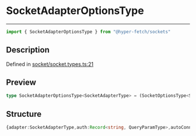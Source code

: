 

# SocketAdapterOptionsType

<div class="api-docs__separator" data-reactroot="">

---

</div><div class="api-docs__import" data-reactroot="">

```ts
import { SocketAdapterOptionsType } from "@hyper-fetch/sockets"
```

</div><div class="api-docs__section">

## Description

</div><div class="api-docs__description"><span class="api-docs__do-not-parse">



</span></div><p class="api-docs__definition">

Defined in [socket/socket.types.ts:21](https://github.com/BetterTyped/hyper-fetch/blob/c3e2c45/packages/sockets/src/socket/socket.types.ts#L21)

</p><div class="api-docs__section">

## Preview

</div><div class="api-docs__preview type single">

```ts
type SocketAdapterOptionsType<SocketAdapterType> = (SocketOptionsType<SocketAdapterType> & { adapterOptions?: SSEAdapterOptionsType; isSSE: true }) | (SocketOptionsType<SocketAdapterType> & { adapterOptions?: WSAdapterOptionsType });
```

</div><div class="api-docs__section">

## Structure

</div><div class="api-docs__returns">

```ts
{adapter:SocketAdapterType,auth:Record<string, QueryParamType>,autoConnect:boolean,queryParams:Record<string, QueryParamType> | string,queryParamsConfig:{arrayFormat:bracket | index | comma | separator | bracket-separator | none,arraySeparator:string,dateParser:(value: QueryParamType) => string,encode:boolean,objectParser:(value: QueryParamType) => string,skipEmptyString:boolean,skipNull:boolean,strict:boolean},queryParamsStringify:(queryParams: QueryParamsType | string | NegativeTypes) => string,reconnect:number,reconnectTime:number,url:string,adapterOptions:{eventSourceInit:EventSourceInit,reconnectTimeout:number},isSSE:true} | {adapter:SocketAdapterType,auth:Record<string, QueryParamType>,autoConnect:boolean,queryParams:Record<string, QueryParamType> | string,queryParamsConfig:{arrayFormat:bracket | index | comma | separator | bracket-separator | none,arraySeparator:string,dateParser:(value: QueryParamType) => string,encode:boolean,objectParser:(value: QueryParamType) => string,skipEmptyString:boolean,skipNull:boolean,strict:boolean},queryParamsStringify:(queryParams: QueryParamsType | string | NegativeTypes) => string,reconnect:number,reconnectTime:number,url:string,adapterOptions:{heartbeat:boolean,heartbeatMessage:string,pingTimeout:number,pongTimeout:number,protocols:string[],reconnectTimeout:number}}
```

</div>